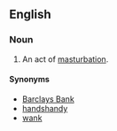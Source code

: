 ==English==

===Noun===
{{en-noun}}

# {{CRS|vulgar}} An act of [[masturbation]].

====Synonyms====
*[[Barclays Bank]]
*[[handshandy]]
*[[wank]]